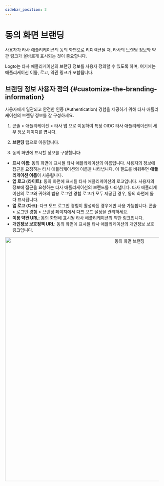 ```yaml
---
sidebar_position: 2
---
```



# 동의 화면 브랜딩

사용자가 타사 애플리케이션의 동의 화면으로 리디렉션될 때, 타사의 브랜딩 정보와 약관 링크가 올바르게 표시되는 것이 중요합니다.

Logto는 타사 애플리케이션의 브랜딩 정보를 사용자 정의할 수 있도록 하며, 여기에는 애플리케이션 이름, 로고, 약관 링크가 포함됩니다.

## 브랜딩 정보 사용자 정의 \{#customize-the-branding-information}

사용자에게 일관되고 안전한 인증 (Authentication) 경험을 제공하기 위해 타사 애플리케이션의 브랜딩 정보를 잘 구성하세요.

1. <CloudLink to="/applications/third-party-applications">콘솔 > 애플리케이션 > 타사 앱</CloudLink>
   으로 이동하여 특정 OIDC 타사 애플리케이션의 세부 정보 페이지를 엽니다.

2. **브랜딩** 탭으로 이동합니다.

3. 동의 화면에 표시할 정보를 구성합니다:

- **표시 이름**: 동의 화면에 표시될 타사 애플리케이션의 이름입니다. 사용자의 정보에 접근을 요청하는 타사 애플리케이션의 이름을 나타냅니다. 이 필드를 비워두면 **애플리케이션 이름**이 사용됩니다.
- **앱 로고 (라이트)**: 동의 화면에 표시될 타사 애플리케이션의 로고입니다. 사용자의 정보에 접근을 요청하는 타사 애플리케이션의 브랜드를 나타냅니다. 타사 애플리케이션의 로고와 귀하의 범용 로그인 경험 로고가 모두 제공된 경우, 동의 화면에 둘 다 표시됩니다.
- **앱 로고 (다크)**: 다크 모드 로그인 경험이 활성화된 경우에만 사용 가능합니다. <CloudLink to="/sign-in-experience/branding">콘솔 > 로그인 경험 > 브랜딩</CloudLink> 페이지에서 다크 모드 설정을 관리하세요.
- **이용 약관 URL**: 동의 화면에 표시될 타사 애플리케이션의 약관 링크입니다.
- **개인정보 보호정책 URL**: 동의 화면에 표시될 타사 애플리케이션의 개인정보 보호 링크입니다.

<center>
  <img src={ConsentScreenBranding} alt="동의 화면 브랜딩" width="800" />
</center>
